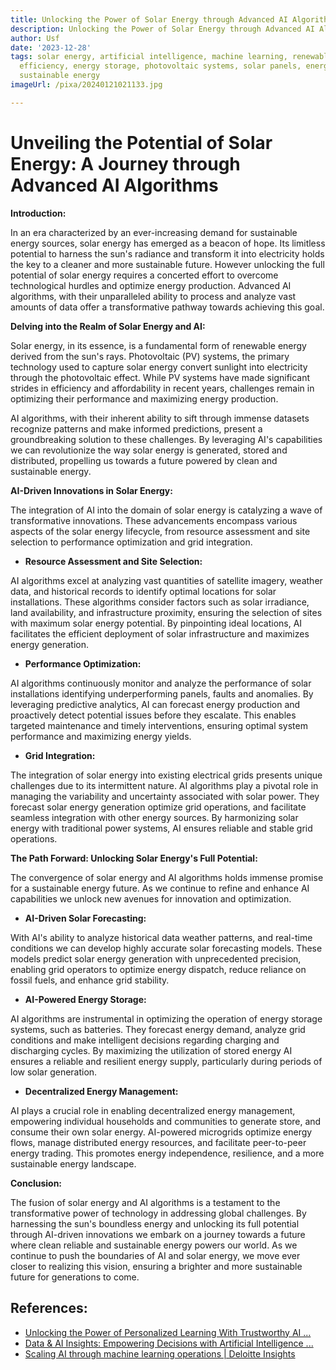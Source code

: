 ```yaml
---
title: Unlocking the Power of Solar Energy through Advanced AI Algorithms
description: Unlocking the Power of Solar Energy through Advanced AI Algorithms
author: Usf
date: '2023-12-28'
tags: solar energy, artificial intelligence, machine learning, renewable energy, energy
  efficiency, energy storage, photovoltaic systems, solar panels, energy generation,
  sustainable energy
imageUrl: /pixa/20240121021133.jpg

---
```

# Unveiling the Potential of  Solar Energy: A Journey through Advanced AI Algorithms


**Introduction:**

In an era characterized  by an ever-increasing  demand for sustainable energy sources, solar energy  has emerged as a beacon of hope. Its limitless potential to harness the sun's radiance and transform it into electricity  holds the key to a cleaner and more sustainable future. However  unlocking the full potential of  solar energy requires a concerted effort to  overcome  technological hurdles and optimize energy production. Advanced AI algorithms, with  their unparalleled ability to process  and analyze vast amounts  of data offer a transformative pathway towards achieving this goal.

**Delving into the Realm of Solar Energy and AI:**

Solar energy, in its essence, is a fundamental form of renewable energy derived from the sun's rays. Photovoltaic (PV) systems, the primary technology used to capture solar energy convert sunlight into electricity through  the photovoltaic effect. While PV systems have  made significant strides in efficiency and affordability in recent years, challenges remain in optimizing their  performance and maximizing energy production.

AI algorithms, with their inherent  ability to sift through immense datasets recognize patterns  and make informed predictions, present a groundbreaking solution to these challenges. By leveraging AI's capabilities we can revolutionize the way solar energy is generated, stored and  distributed,  propelling us  towards a future powered by clean and sustainable  energy.

**AI-Driven Innovations in Solar Energy:**

The  integration of AI into the domain of solar energy is catalyzing a wave of transformative innovations.  These advancements encompass  various aspects of the solar  energy lifecycle, from resource assessment and site selection to performance  optimization and  grid integration.

-  **Resource Assessment and Site  Selection:**

AI algorithms excel at analyzing vast quantities of satellite imagery, weather  data, and historical records  to identify optimal locations for solar installations. These algorithms consider factors such as solar irradiance, land availability, and infrastructure  proximity, ensuring the selection of sites with  maximum solar energy potential. By pinpointing ideal locations, AI facilitates the efficient deployment  of solar infrastructure and  maximizes energy generation.

- **Performance Optimization:**

AI algorithms continuously monitor and analyze the  performance of solar installations identifying underperforming panels, faults and  anomalies. By leveraging predictive analytics, AI can forecast energy production and proactively detect potential issues  before they  escalate. This enables targeted maintenance and timely interventions, ensuring optimal system performance and maximizing energy yields.

- **Grid Integration:**

The  integration of solar energy into existing electrical grids presents unique challenges due  to its intermittent  nature.  AI algorithms  play a pivotal role in  managing the variability and uncertainty associated with solar  power. They forecast solar energy generation optimize grid operations,  and facilitate seamless integration with other energy sources. By harmonizing solar energy with traditional power systems, AI ensures reliable and stable grid operations.

**The Path Forward: Unlocking Solar Energy's Full Potential:**

The convergence  of solar energy and  AI  algorithms holds immense  promise for a sustainable energy future. As we continue to refine and enhance AI capabilities we unlock new  avenues for innovation and optimization.

- **AI-Driven Solar Forecasting:**

With AI's ability to analyze historical data weather patterns, and real-time conditions we can develop highly accurate solar forecasting  models. These models predict solar energy  generation with unprecedented  precision, enabling grid operators  to  optimize energy dispatch, reduce reliance on fossil fuels, and enhance grid stability.


- **AI-Powered Energy Storage:**

AI algorithms are  instrumental in optimizing the operation of energy storage systems, such as batteries. They forecast energy demand, analyze grid conditions and make intelligent decisions regarding charging and discharging cycles. By maximizing the utilization of stored energy AI ensures a reliable  and resilient energy supply, particularly during periods of low solar generation.


- **Decentralized Energy Management:**

AI plays a crucial role in enabling decentralized energy management, empowering individual  households and communities to generate store, and consume their  own solar energy. AI-powered microgrids optimize energy flows, manage distributed energy resources, and facilitate peer-to-peer energy trading. This promotes energy independence, resilience, and a more sustainable energy  landscape.


**Conclusion:**

The fusion of solar energy  and AI algorithms  is a testament to the transformative power of technology  in addressing  global challenges. By harnessing the sun's boundless energy and unlocking its full potential through AI-driven innovations we embark  on a journey towards a future where clean reliable and sustainable energy powers our world. As we continue to push the  boundaries of AI and solar energy,  we move ever closer to realizing this vision, ensuring a brighter  and more sustainable future for  generations to come.

## References:
- [Unlocking the Power of Personalized Learning With Trustworthy AI ...](https://www.edsurge.com/news/2023-10-20-unlocking-the-power-of-personalized-learning-with-trustworthy-ai-and-advanced-analytics)
- [Data & AI Insights: Empowering Decisions with Artificial Intelligence ...](https://www.linkedin.com/pulse/data-ai-insights-empowering-decisions-artificial-intelligence-jha)
- [Scaling AI through machine learning operations | Deloitte Insights](https://www2.deloitte.com/xe/en/insights/focus/cognitive-technologies/ai-and-machine-learning.html)
